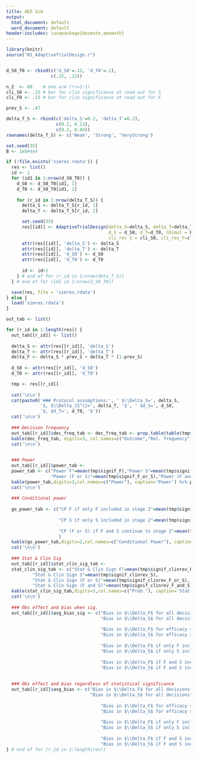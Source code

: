```yaml
---
title: AED Sim
output:
  html_document: default
  word_document: default
header-includes: \usepackage{docmute,amsmath}  
---
```


```r
library(knitr)
source("01_AdaptiveTrialDesign.r")


d_S0_T0 <- rbind(c('d_S0'=.12, 'd_T0'=.1), 
                 c(.15, .12))

n_2  <- 60    # one arm (rr=1:1)
cli_S0 <- .15 # bar for clin significance at read out for S
cli_F0 <- .15 # bar for clin significance at read out for F

prev_S <- .47

delta_T_S <- rbind(c('delta_S'=0.2, 'delta_T'=0.2),
                   c(0.2, 0.12),
                   c(0.2, 0.04))
rownames(delta_T_S) <- c('Weak', 'Strong', 'VeryStrong')

```


```r
set.seed(35)
B <- 1e5#4e4

if (!file.exists('simres.rdata')) {
  res <- list()
  id <- 1
  for (id1 in 1:nrow(d_S0_T0)) {
    d_S0 <- d_S0_T0[id1, 1]
    d_T0 <- d_S0_T0[id1, 2]
    
    for (r_id in 1:nrow(delta_T_S)) {
      delta_S <- delta_T_S[r_id, 1]
      delta_T <- delta_T_S[r_id, 2]

      set.seed(35)
      res[[id]] <- AdaptiveTrialDesign(delta_S=delta_S, delta_T=delta_T, 
                                       d_S = d_S0, d_T=d_T0, nSimul = B, 
                                       cli_rev_S = cli_S0, cli_rev_F=cli_F0, n_2=n_2)
      attr(res[[id]], 'delta_S') <- delta_S
      attr(res[[id]], 'delta_T') <- delta_T
      attr(res[[id]], 'd_S0') <- d_S0
      attr(res[[id]], 'd_T0') <- d_T0
      
      id <- id+1
    } # end of for (r_id in 1:nrow(deta_T_S))    
  } # end of for (id1 in 1:nrow(d_S0_T0))

  save(res, file = 'simres.rdata')
} else {
  load('simres.rdata')
}
```

```r
out_tab <- list()

for (r_id in 1:length(res)) {
  out_tab[[r_id]] <- list()
  
  delta_S <- attr(res[[r_id]], 'delta_S')
  delta_T <- attr(res[[r_id]], 'delta_T')
  delta_F <- delta_S * prev_S + delta_T * (1-prev_S)
  
  d_S0 <- attr(res[[r_id]], 'd_S0')
  d_T0 <- attr(res[[r_id]], 'd_T0')

  tmp <- res[[r_id]]
  
  cat('\n\n')
  cat(paste0('### Protocol assumptions:', ' $\\Delta_S=', delta_S, 
             '$, $\\Delta_{S^c}=', delta_T, '$', ' $d_S=', d_S0, 
             '$, $d_T=', d_T0, '$'))
  cat('\n\n')
  
  ### Decision frequency
  out_tab[[r_id]]$dec_freq_tab <- dec_freq_tab <- prop.table(table(tmp$stage1_decision_detail))
  kable(dec_freq_tab, digits=3, col.names=c("Outcome","Rel. frequency"), caption = 'Decision Freq.') %>% print
  cat('\n\n')

  
  ### Power
  out_tab[[r_id]]$power_tab <- 
  power_tab <- c("Power F"=mean(tmp$signif_F),"Power S"=mean(tmp$signif_S),
                 "Power (F or S)"=mean(tmp$signif_F_or_S),"Power (F and S)"=mean(tmp$signif_F_and_S))
  kable(power_tab,digits=3,col.names=c("Power"), caption='Power') %>% print
  cat('\n\n')
  
  ### Conditional power
  
  go_power_tab <- c("CP F if only F included in stage 2"=mean(tmp$signif_F[tmp$stage1_decision%in%c('4- Continue to stage 2: F only')]),
                    
                    "CP S if only S included in stage 2"=mean(tmp$signif_S[tmp$stage1_decision%in%c('3- Continue to stage 2: S only')]),
                    
                    "CP (F or S) if F and S continue to stage 2"=mean(tmp$signif_F_or_S[tmp$stage1_decision%in%c('5- Continue to stage 2: F and S')])
                    )  
  kable(go_power_tab,digits=2,col.names=c("Conditional Power"), caption='Conditional Power') %>% print
  cat('\n\n')
  
  ### Stat & Clin Sig
  out_tab[[r_id]]$stat_clin_sig_tab <- 
  stat_clin_sig_tab <- c("Stat & Clin Sign F"=mean(tmp$signif_clinrev_F),
          "Stat & Clin Sign S"=mean(tmp$signif_clinrev_S),
          "Stat & Clin Sign (F or S)"=mean(tmp$signif_clinrev_F_or_S),
          "Stat & Clin Sign (F and S)"=mean(tmp$signif_clinrev_F_and_S))
  kable(stat_clin_sig_tab,digits=3,col.names=c("Prob."), caption='Stat & Clin Sig') %>% print  
  cat('\n\n')
  
  ### Obs effect and bias when sig.
  out_tab[[r_id]]$avg_bias_sig <- c("Bias in $\\Delta_F$ for all decisions"=(tmp$effect_F_overall[tmp$signif_F] %>% mean)-delta_F,
                                    "Bias in $\\Delta_S$ for all decisions"=(tmp$effect_S_overall[tmp$signif_S] %>% mean)-delta_S,
                                    
                                    "Bias in $\\Delta_F$ for efficacy stop at St. 1"=(tmp$effect_F_overall[tmp$signif_F & tmp$stage1_decision=='1 - Stop after stage 1: efficacy'] %>% mean)-delta_F,
                                    "Bias in $\\Delta_S$ for efficacy stop at St. 1"=(tmp$effect_S_overall[tmp$signif_S & tmp$stage1_decision=='1 - Stop after stage 1: efficacy'] %>% mean)-delta_S,
                                    
                                    "Bias in $\\Delta_F$ if only F incl. in St. 2"=(tmp$effect_F_overall[tmp$signif_F & tmp$stage1_decision=='4- Continue to stage 2: F only'] %>% mean)-delta_F,
                                    "Bias in $\\Delta_S$ if only S incl. in St. 2"=(tmp$effect_S_overall[tmp$signif_S & tmp$stage1_decision=='3- Continue to stage 2: S only'] %>% mean)-delta_S, 
                                    
                                    "Bias in $\\Delta_F$ if F and S incl. in St. 2"=(tmp$effect_F_overall[tmp$signif_F & tmp$stage1_decision=='5- Continue to stage 2: F and S'] %>% mean)-delta_F,
                                    "Bias in $\\Delta_S$ if F and S incl. in St. 2"=(tmp$effect_S_overall[tmp$signif_S & tmp$stage1_decision=='5- Continue to stage 2: F and S'] %>% mean)-delta_S) 
  
  
  ### Obs effect and bias regardless of statistical significance
  out_tab[[r_id]]$avg_bias <- c("Bias in $\\Delta_F$ for all decisions"=(tmp$effect_F_overall %>% mean)-delta_F,
                                "Bias in $\\Delta_S$ for all decisions"=(tmp$effect_S_overall %>% mean)-delta_S,
                                    
                                    "Bias in $\\Delta_F$ for efficacy stop at St. 1"=(tmp$effect_F_overall[tmp$stage1_decision=='1 - Stop after stage 1: efficacy'] %>% mean)-delta_F,
                                    "Bias in $\\Delta_S$ for efficacy stop at St. 1"=(tmp$effect_S_overall[tmp$stage1_decision=='1 - Stop after stage 1: efficacy'] %>% mean)-delta_S,
                                    
                                    "Bias in $\\Delta_F$ if only F incl. in St. 2"=(tmp$effect_F_overall[tmp$stage1_decision=='4- Continue to stage 2: F only'] %>% mean)-delta_F,
                                    "Bias in $\\Delta_S$ if only S incl. in St. 2"=(tmp$effect_S_overall[tmp$stage1_decision=='3- Continue to stage 2: S only'] %>% mean)-delta_S, 
                                    
                                    "Bias in $\\Delta_F$ if F and S incl. in St. 2"=(tmp$effect_F_overall[tmp$stage1_decision=='5- Continue to stage 2: F and S'] %>% mean)-delta_F,
                                    "Bias in $\\Delta_S$ if F and S incl. in St. 2"=(tmp$effect_S_overall[tmp$stage1_decision=='5- Continue to stage 2: F and S'] %>% mean)-delta_S)   
} # end of for (r_id in 1:length(res))

```


